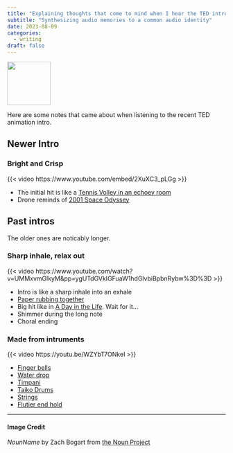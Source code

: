 ```yaml
---
title: "Explaining thoughts that come to mind when I hear the TED intro sound 🔈"
subtitle: "Synthesizing audio memories to a common audio identity"
date: 2023-08-09
categories:
  - writing
draft: false
---
```


![](32 - sound wave.svg){fig-align="center" width="100"}

Here are some notes that came about when listening to the recent TED animation intro.

## Newer Intro

### Bright and Crisp

{{< video https://www.youtube.com/embed/2XuXC3_pLGg >}}

- The initial hit is like a [Tennis Volley in an echoey room](https://www.youtube.com/shorts/L2Rcu_7ZzNc)
- Drone reminds of [2001 Space Odyssey](https://youtu.be/QwxYiVXYyVs)

## Past intros

The older ones are noticably longer.

### Sharp inhale, relax out

{{< video https://www.youtube.com/watch?v=UMMxvmGlkyM&pp=ygUTdGVkIGFuaW1hdGlvbiBpbnRybw%3D%3D >}}

- Intro is like a sharp inhale into an exhale
- [Paper rubbing together](https://www.youtube.com/watch?v=3N8XJQMRhMQ&pp=ygUNcGFwZXIgcnViYmluZw%3D%3D)
- Big hit like in [A Day in the Life](https://youtu.be/usNsCeOV4GM?t=238). Wait for it...
- Shimmer during the long note
- Choral ending

### Made from intruments

{{< video https://youtu.be/WZYbT7ONkeI >}}

- [Finger bells](https://www.youtube.com/watch?v=kfimeikEi20&pp=ygUMZmluZ2VyIGJlbGxz)
- [Water drop](https://www.youtube.com/shorts/yBZPhi47rUs)
- [Timpani](https://youtu.be/PRTxPJfCKhY)
- [Taiko Drums](https://www.youtube.com/watch?v=C7HL5wYqAbU&pp=ygULdGFpa28gZHJ1bXM%3D)
- [Strings](https://youtu.be/MP2_6OLummA)
- [Flutier end hold](https://www.youtube.com/shorts/CFVAMelYL74)

---
#### Image Credit

*NounName* by Zach Bogart from [the Noun Project](https://thenounproject.com/zachbogart)